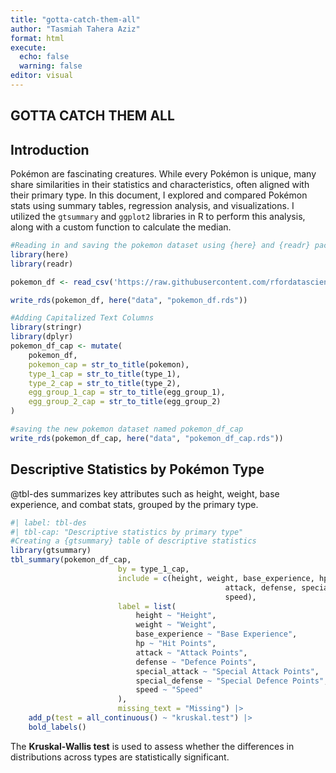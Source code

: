 ```yaml
---
title: "gotta-catch-them-all"
author: "Tasmiah Tahera Aziz"
format: html
execute: 
  echo: false
  warning: false
editor: visual
---
```


## GOTTA CATCH THEM ALL

## Introduction

Pokémon are fascinating creatures. While every Pokémon is unique, many share similarities in their statistics and characteristics, often aligned with their primary type. In this document, I explored and compared Pokémon stats using summary tables, regression analysis, and visualizations. I utilized the `gtsummary` and `ggplot2` libraries in R to perform this analysis, along with a custom function to calculate the median.

```r

#Reading in and saving the pokemon dataset using {here} and {readr} package
library(here)
library(readr)

pokemon_df <- read_csv('https://raw.githubusercontent.com/rfordatascience/tidytuesday/refs/heads/main/data/2025/2025-04-01/pokemon_df.csv')

write_rds(pokemon_df, here("data", "pokemon_df.rds"))

#Adding Capitalized Text Columns
library(stringr)
library(dplyr)
pokemon_df_cap <- mutate(
	pokemon_df,
	pokemon_cap = str_to_title(pokemon),
	type_1_cap = str_to_title(type_1),
	type_2_cap = str_to_title(type_2),
	egg_group_1_cap = str_to_title(egg_group_1),
	egg_group_2_cap = str_to_title(egg_group_2)
)

#saving the new pokemon dataset named pokemon_df_cap
write_rds(pokemon_df_cap, here("data", "pokemon_df_cap.rds"))


```

## Descriptive Statistics by Pokémon Type

@tbl-des summarizes key attributes such as height, weight, base experience, and combat stats, grouped by the primary type.

```r
#| label: tbl-des
#| tbl-cap: "Descriptive statistics by primary type"
#Creating a {gtsummary} table of descriptive statistics
library(gtsummary)
tbl_summary(pokemon_df_cap,
						by = type_1_cap,
						include = c(height, weight, base_experience, hp,
												attack, defense, special_attack, special_defense,
												speed),
						label = list(
							height ~ "Height",
							weight ~ "Weight",
							base_experience ~ "Base Experience",
							hp ~ "Hit Points",
							attack ~ "Attack Points",
							defense ~ "Defence Points",
							special_attack ~ "Special Attack Points",
							special_defense ~ "Special Defence Points",
							speed ~ "Speed"
						),
						missing_text = "Missing") |>
	add_p(test = all_continuous() ~ "kruskal.test") |>
	bold_labels()
```

The **Kruskal-Wallis test** is used to assess whether the differences in distributions across types are statistically significant.
